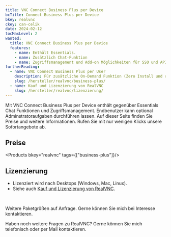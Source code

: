 ```yaml
---
title: VNC Connect Business Plus per Device
bcTitle: Connect Business Plus per Device
bkey: realvnc
ckey: can-celik
date: 2024-02-12
tocMaxLevel: 2
wanted:
  title: VNC Connect Business Plus per Device
  features:
    - name: Enthält Essentials.
    - name: Zusätzlich Chat-Funktion
    - name: Zugriffsmanagement und Add-on Möglichkeiten für SSO und API Access.
furtherReading:
  - name: VNC Connect Business Plus per User
    description: Für zusätzliche On-Demand Funktion (Zero Install und reboot ohne Neuanmeldung).
    slug: /hersteller/realvnc/business-plus/
  - name: Kauf und Lizenzierung von RealVNC
    slug: /hersteller/realvnc/lizenzierung/
---
```




<Intro>

Mit VNC Connect Business Plus per Device enthält gegenüber Essentials Chat Funktionen und Zugriffsmanagement. Endbenutzer kann optional Adminstratoraufgaben durchführen lassen. Auf dieser Seite finden Sie Preise und weitere Informationen. Rufen Sie mit nur wenigen Klicks unsere Sofortangebote ab.
</Intro>

<TOC />


## Preise

<Products bkey="realvnc" tags={["business-plus"]}/>


## Lizenzierung

<ArrowList>

- Lizenziert wird nach Desktops (Windows, Mac, Linux).
- Siehe auch [Kauf und Lizenzierung von RealVNC](/hersteller/realvnc/lizenzierung/).

</ArrowList>

<br />

<GetInTouch theme="light">

Weitere Paketgrößen auf Anfrage. Gerne können Sie mich bei Interesse kontaktieren.

Haben noch weitere Fragen zu RealVNC?
Gerne können Sie mich telefonisch oder per Mail kontaktieren.

</GetInTouch>
